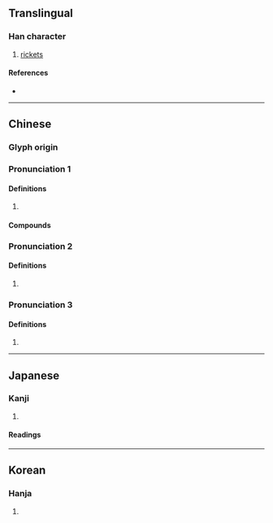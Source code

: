 {{character info/new}}
==Translingual==

===Han character===
{{Han char|rn=9|rad=人|as=05|sn=7|four=27220|canj=OPR|ids=⿰亻句}}

# [[rickets]]

====References====
* {{Han ref|kx=0099.100|dkj=00520|dj=0211.020|hdz=10137.060|uh=4F5D|ud=20317|bh=A746|bd=42822}}

----

==Chinese==
{{zh-forms}}

===Glyph origin===
{{Han etym}}

===Pronunciation 1===
{{zh-pron
|m=gōu
|c=kau3,keoi1
|mc=y
|oc=y
|ma=
|cat=n
}}

====Definitions====
{{zh-hanzi}}

# {{rfdef|lang=zh}}

====Compounds====
{{zh-der|佝僂|佝僂病}}

===Pronunciation 2===
{{zh-pron
|m=kòu
|c=kau3
|ma=
|cat=
}}

====Definitions====
{{zh-hanzi}}

# {{zh-only|佝瞀}}

===Pronunciation 3===
{{zh-pron
|m=jū
|cat=
}}

====Definitions====
{{zh-hanzi}}

# {{zh-alt-form|拘}}

----

==Japanese==

===Kanji===
{{ja-kanji|grade=|rs=人05}}

# {{defn|lang=ja|sort=人05}}

====Readings====
{{ja-readings
|goon=く
|kanon=こう, く
|kun=せむし-
}}

----

==Korean==

===Hanja===
{{ko-hanja|hangeul=구|rv=gu|mr=ku}}

# {{defn|lang=ko|sort=人05}}
